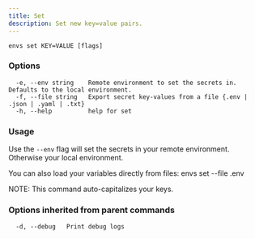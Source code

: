 ```yaml
---
title: Set
description: Set new key=value pairs.
---
```


```
envs set KEY=VALUE [flags]
```

### Options

```
  -e, --env string    Remote environment to set the secrets in. Defaults to the local environment.
  -f, --file string   Export secret key-values from a file {.env | .json | .yaml | .txt}
  -h, --help          help for set
```

### Usage

Use the `--env` flag will set the secrets in your remote environment. Otherwise your local environment.

You can also load your variables directly from files: envs set --file .env

NOTE: This command auto-capitalizes your keys.


### Options inherited from parent commands

```
  -d, --debug   Print debug logs
```
